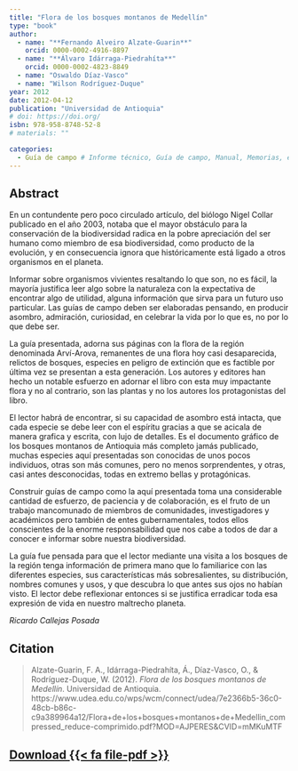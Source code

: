 ```yaml
---
title: "Flora de los bosques montanos de Medellín"
type: "book"
author:
  - name: "**Fernando Alveiro Alzate-Guarin**"
    orcid: 0000-0002-4916-8897
  - name: "**Álvaro Idárraga-Piedrahíta**"
    orcid: 0000-0002-4823-8849
  - name: "Oswaldo Díaz-Vasco"
  - name: "Wilson Rodríguez-Duque"
year: 2012
date: 2012-04-12
publication: "Universidad de Antioquia"
# doi: https://doi.org/
isbn: 978-958-8748-52-8
# materials: ""

categories:
  - Guía de campo # Informe técnico, Guía de campo, Manual, Memorias, etc.
---
```


## Abstract

En un contundente pero poco circulado artículo, del biólogo Nigel Collar publicado en el año 2003, notaba que el mayor obstáculo para la conservación de la biodiversidad radica en la pobre apreciación del ser humano como miembro de esa biodiversidad, como producto de la evolución, y en consecuencia ignora que históricamente está ligado a otros organismos en el planeta.

Informar sobre organismos vivientes resaltando lo que son, no es fácil, la mayoría justifica leer algo sobre la naturaleza con la expectativa de encontrar algo de utilidad, alguna información que sirva para un futuro uso particular. Las guías de campo deben ser elaboradas pensando, en producir asombro, admiración, curiosidad, en celebrar la vida por lo que es, no por lo que debe ser.

La guía presentada, adorna sus páginas con la flora de la región denominada Arví-Arova, remanentes de una flora hoy casi desaparecida, relictos de bosques, especies en peligro de extinción que es factible por última vez se presentan a esta generación. Los autores y editores han hecho un notable esfuerzo en adornar el libro con esta muy impactante flora y no al contrario, son las plantas y no los autores los protagonistas del libro.

El lector habrá de encontrar, si su capacidad de asombro está intacta, que cada especie se debe leer con el espíritu gracias a que se acicala de manera grafica y escrita, con lujo de detalles. Es el documento gráfico de los bosques montanos de Antioquia más completo jamás publicado, muchas especies aquí presentadas son conocidas de unos pocos individuos, otras son más comunes, pero no menos sorprendentes, y otras, casi antes desconocidas, todas en extremo bellas y protagónicas.

Construir guías de campo como la aquí presentada toma una considerable cantidad de esfuerzo, de paciencia y de colaboración, es el fruto de un trabajo mancomunado de miembros de comunidades, investigadores y académicos pero también de entes gubernamentales, todos ellos conscientes de la enorme responsabilidad que nos cabe a todos de dar a conocer e informar sobre nuestra biodiversidad.

La guía fue pensada para que el lector mediante una visita a los bosques de la región tenga información de primera mano que lo familiarice con las diferentes especies, sus características más sobresalientes, su distribución, nombres comunes y usos, y que descubra lo que antes sus ojos no habían visto. El lector debe reflexionar entonces si se justifica erradicar toda esa expresión de vida en nuestro maltrecho planeta.

*Ricardo Callejas Posada*

## Citation

> Alzate-Guarin, F. A., Idárraga-Piedrahíta, Á., Díaz-Vasco, O., & Rodríguez-Duque, W. (2012). *Flora de los bosques montanos de Medellín*. Universidad de Antioquia. https://www.udea.edu.co/wps/wcm/connect/udea/7e2366b5-36c0-48cb-b86c-c9a389964a12/Flora+de+los+bosques+montanos+de+Medellin_compressed_reduce-comprimido.pdf?MOD=AJPERES&CVID=mMKuMTF

## [Download {{< fa file-pdf >}}](https://www.udea.edu.co/wps/wcm/connect/udea/7e2366b5-36c0-48cb-b86c-c9a389964a12/Flora+de+los+bosques+montanos+de+Medellin_compressed_reduce-comprimido.pdf?MOD=AJPERES&CVID=mMKuMTF)
